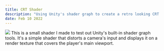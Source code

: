 ---
title: CRT Shader
description: "Using Unity's shader graph to create a retro looking CRT shader"
date: Feb 10 2022
---
<img src="doodle1.png"></img>
This is a small shader I made to test out Unity's built-in shader graph tools. It's a simple shader that distorts a camera's input and displays it on a render texture that covers the player's main viewport.